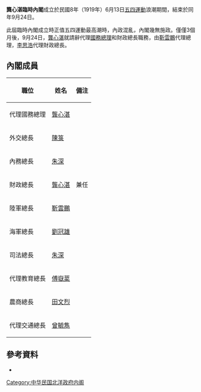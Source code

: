 '''龔心湛臨時內閣'''成立於民國8年（1919年）6月13日[[五四運動|五四運動]]浪潮期間，結束於同年9月24日。

此屆臨時內閣成立時正值五四運動最高潮時，內政混亂，內閣幾無施政。僅僅3個月後，9月24日，[[龔心湛|龔心湛]]就請辭代理[[國務總理|國務總理]]和財政總長職務，由[[靳雲鵬|靳雲鵬]]代理總理，[[李思浩|李思浩]]代理財政總長。

==內閣成員==
{| class="wikitable" border="1" cellspacing="0" cellpadding="1"
|-
! style="white-space:nowrap" |職位!!姓名!!備注
|-
!代理國務總理
|[[龔心湛|龔心湛]]
|-
!外交總長
|[[陳箓|陳箓]]
|-
!內務總長
|[[朱深|朱深]]
|-
!財政總長
|[[龔心湛|龔心湛]]||兼任
|-
!陸軍總長
|[[靳雲鵬|靳雲鵬]]
|-
!海軍總長
|[[劉冠雄|劉冠雄]]
|-
!司法總長
|[[朱深|朱深]]
|-
!代理教育總長
|[[傅嶽棻|傅嶽棻]]
|-
!農商總長
|[[田文烈|田文烈]]
|-
!代理交通總長
|[[曾毓雋|曾毓雋]]
|}

==參考資料==
*{{cite book |author=謝彬 |authorlink= |coauthors= |title=民國政黨史 |year=1924年 |publisher=上海學術研究會叢書部 |location= |isbn=978-7-101-05531-3 }}

{{北洋時期內閣|錢能訓內閣|龔心湛臨時內閣|1919年6月13日—1919年9月24日|靳雲鵬臨時內閣}}

{{DEFAULTSORT:Gong Xinshen}}
[[Category:中华民国北洋政府内阁|Category:中华民国北洋政府内阁]]